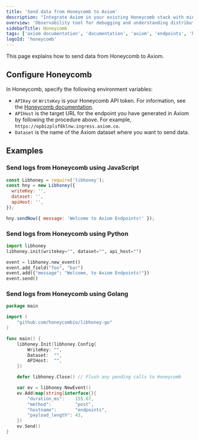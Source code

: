 ```yaml
---
title: 'Send data from Honeycomb to Axiom'
description: "Integrate Axiom in your existing Honeycomb stack with minimal effort and without breaking any of your existing Honeycomb workflows."
overview: 'Observability tool for debugging and understanding distributed systems'
sidebarTitle: Honeycomb
tags: ['axiom documentation', 'documentation', 'axiom', 'endpoints', 'http', 'syslog', 'splunk', 'datadog', 'loki', 'honeycomb']
logoId: 'honeycomb'
---
```



This page explains how to send data from Honeycomb to Axiom.

<Prerequisites />

<SetUpEndpoint endpointName="Honeycomb" />

## Configure Honeycomb

In Honeycomb, specify the following environment variables:

- `APIKey` or `WriteKey` is your Honeycomb API token. For information, see the [Honeycomb documentation](https://docs.honeycomb.io/get-started/configure/environments/manage-api-keys/).
- `APIHost` is the target URL for the endpoint you have generated in Axiom by following the procedure above. For example, `https://opbizplsf8klnw.ingress.axiom.co`.
- `Dataset` is the name of the Axiom dataset where you want to send data.

## Examples

### Send logs from Honeycomb using JavaScript

```js
const Libhoney = require('libhoney');
const hny = new Libhoney({
  writeKey: '',
  dataset: '',
  apiHost: '',
});

hny.sendNow({ message: 'Welcome to Axiom Endpoints!' });
```

### Send logs from Honeycomb using Python

```py
import libhoney
libhoney.init(writekey="", dataset="", api_host="")

event = libhoney.new_event()
event.add_field("foo", "bar")
event.add({"message": "Welcome, to Axiom Endpoints!"})
event.send()
```

### Send logs from Honeycomb using Golang

```go
package main

import (
	"github.com/honeycombio/libhoney-go"
)

func main() {
	libhoney.Init(libhoney.Config{
		WriteKey: "",
		Dataset:  "",
		APIHost:  "",
	})

	defer libhoney.Close() // Flush any pending calls to Honeycomb

	var ev = libhoney.NewEvent()
	ev.Add(map[string]interface{}{
		"duration_ms":    155.67,
		"method":         "post",
		"hostname":       "endpoints",
		"payload_length": 43,
	})
	ev.Send()
}
```
